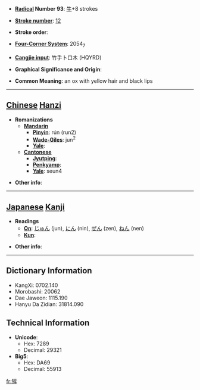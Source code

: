 * '''[[Wiktionary:Chinese radical index| Radical]] Number 93''': [[Wiktionary:Chinese radical index 牛|牛]]+8 strokes

* '''[[Wiktionary:Chinese total strokes index|Stroke number]]''': [[Wiktionary:Chinese total strokes index 12|12]]

* '''Stroke order''': 

* '''[[Wiktionary:Chinese four corner index|Four-Corner System]]''': 2054<sub>7</sub>

* '''[[Wiktionary:Chinese Cangjie index|Cangjie input]]''': 竹手卜口木 (HQYRD)

* '''Graphical Significance and Origin''': 

* '''Common Meaning''': an ox with yellow hair and black lips

----

== [[Chinese]] [[Hanzi]] ==

* '''Romanizations'''
** '''[[Mandarin]]'''
*** '''[[Pinyin]]''': rún (run2)
*** '''[[Wade-Giles]]''': jun<sup>2</sup>
*** '''[[Yale]]''': 
** '''[[Cantonese]]'''
*** '''[[Jyutping]]''':
*** '''[[Penkyamp]]''': 
*** '''[[Yale]]''': seun4

* '''Other info''': 

----

== [[Japanese]] [[Kanji]] ==

* '''Readings'''
** '''[[On]]''': [[じゅん]] (jun), [[にん]] (nin), [[ぜん]] (zen), [[ねん]] (nen)
** '''[[Kun]]''': 

* '''Other info''':  

----

== Dictionary Information ==

* KangXi: 0702.140
* Morobashi: 20062
* Dae Jaweon: 1115.190
* Hanyu Da Zidian: 31814.090

== Technical Information ==

* '''Unicode''':
** Hex: 7289
** Decimal: 29321
* '''Big5''':
** Hex: DA69
** Decimal: 55913

[[fr:犉]]